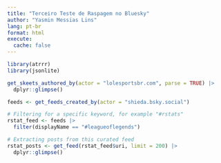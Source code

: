```yaml
---
title: "Terceiro Teste de Raspagem no Bluesky"
author: "Yasmin Messias Lins"
lang: pt-br
format: html
execute: 
  cache: false
---
```


```r
library(atrrr)
library(jsonlite)

```

```r
get_skeets_authored_by(actor = "lolesportsbr.com", parse = TRUE) |>
  dplyr::glimpse()

```





```r
feeds <- get_feeds_created_by(actor = "shieda.bsky.social") 

# Filtering for a specific keyword, for example "#rstats"
rstat_feed <- feeds |>
  filter(displayName == "#leagueoflegends")

# Extracting posts from this curated feed
rstat_posts <- get_feed(rstat_feed$uri, limit = 200) |>
  dplyr::glimpse()
```

